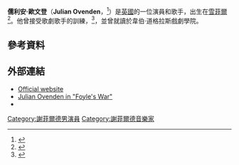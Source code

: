 '''儒利安·歐文登'''（'''Julian Ovenden'''，{{bd|1975年|11月29日}}<ref>{{cite web|url=http://search.ancestry.com/cgi-bin/sse.dll?rank=1&new=1&MSAV=0&gss=angs-c&gsfn=Julian&gsln=Ovenden&uidh=fk7&pcat=34&h=51533083&recoff=3+5&db=ONSBirth84&indiv=1&ml_rpos=9|title=England & Wales, Birth Index, 1916–2005| publisher=Ancestry.com}}</ref>）是[[英國|英國]]的一位演員和歌手，出生在[[雪菲爾|雪菲爾]]<ref name="Hoggard">{{cite news | author=Liz Hoggard | title=Marguerite's man | url=http://www.thisislondon.co.uk/theatre/article-23486069-marguerites-man.do | work=The Evening Standard | date=2008-05-20 | accessdate=2011-02-20 | deadurl=yes | archiveurl=https://web.archive.org/web/20100114164005/http://www.thisislondon.co.uk/theatre/article-23486069-marguerites-man.do | archivedate=2010-01-14 }}</ref>。他曾接受歌劇歌手的訓練，<ref>{{cite news | author=Dalya Alberge | title=Opera: it sounds like being the next big thing in movies | url=http://www.guardian.co.uk/music/2010/oct/31/cosi-fan-tutte-stephen-evans-mozart | work=The Observer | date=2010-10-30 | accessdate=2011-02-20 | archive-date=2012-06-23 | archive-url=https://web.archive.org/web/20120623180555/http://www.guardian.co.uk/music/2010/oct/31/cosi-fan-tutte-stephen-evans-mozart | dead-url=no }}</ref>，並曾就讀於韋伯·道格拉斯戲劇學院。

==參考資料==
{{reflist}}

==外部連結==
*[http://www.julianovenden.com Official website] {{Wayback|url=http://www.julianovenden.com/ |date=20201031195002 }}
*[https://web.archive.org/web/20151221170410/http://www.foyleswar.com/people/foylea.htm Julian Ovenden in "Foyle's War"]
*{{IMDb name|id=1099188|name=Julian Ovenden}}

{{DEFAULTSORT:Ovenden, Julian}}
[[Category:謝菲爾德男演員|Category:謝菲爾德男演員]]
[[Category:謝菲爾德音樂家|Category:謝菲爾德音樂家]]